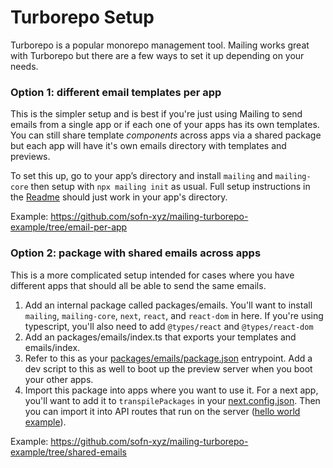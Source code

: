 # Turborepo Setup

Turborepo is a popular monorepo management tool. Mailing works great with Turborepo but there are a few ways to set it up depending on your needs.

### Option 1: different email templates per app

This is the simpler setup and is best if you're just using Mailing to send emails from a single app or if each one of your apps has its own templates. You can still share template _components_ across apps via a shared package but each app will have it's own emails directory with templates and previews.

To set this up, go to your app’s directory and install `mailing` and `mailing-core` then setup with `npx mailing init` as usual. Full setup instructions in the [Readme](https://github.com/sofn-xyz/mailing#setup) should just work in your app's directory.

Example: https://github.com/sofn-xyz/mailing-turborepo-example/tree/email-per-app

### Option 2: package with shared emails across apps

This is a more complicated setup intended for cases where you have different apps that should all be able to send the same emails.

1. Add an internal package called packages/emails. You'll want to install `mailing`, `mailing-core`, `next`, `react`, and `react-dom` in here. If you're using typescript, you'll also need to add `@types/react` and `@types/react-dom`
2. Add an packages/emails/index.ts that exports your templates and emails/index.
3. Refer to this as your [packages/emails/package.json](https://github.com/sofn-xyz/mailing-turborepo-example/blob/shared-emails/packages/emails/package.json) entrypoint. Add a dev script to this as well to boot up the preview server when you boot your other apps.
4. Import this package into apps where you want to use it. For a next app, you'll want to add it to `transpilePackages` in your [next.config.json](https://github.com/sofn-xyz/mailing-turborepo-example/blob/shared-emails/apps/web/next.config.js). Then you can import it into API routes that run on the server ([hello world example](https://github.com/sofn-xyz/mailing-turborepo-example/blob/shared-emails/apps/web/pages/api/hello.tsx)).

Example: https://github.com/sofn-xyz/mailing-turborepo-example/tree/shared-emails
